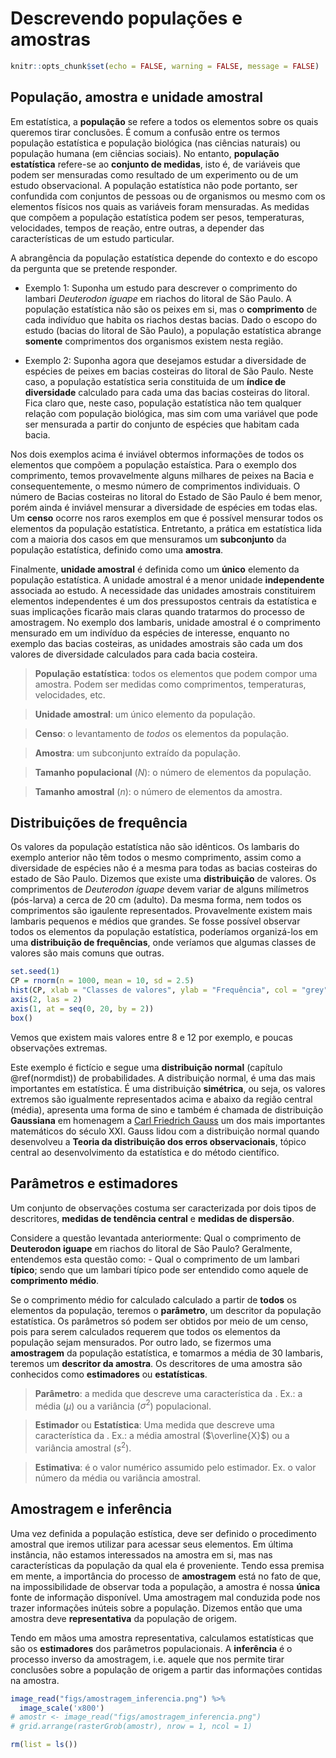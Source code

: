 # Descrevendo populações e amostras  {#popamostra}

```r
knitr::opts_chunk$set(echo = FALSE, warning = FALSE, message = FALSE)
```

## População, amostra e unidade amostral

Em estatística, a **população** se refere a todos os elementos sobre os quais queremos tirar conclusões. É comum a confusão entre os termos população estatística e população biológica (nas ciências naturais) ou população humana (em ciências sociais). No entanto, **população estatística** refere-se ao **conjunto de medidas**, isto é, de variáveis que podem ser mensuradas como resultado de um experimento ou de um estudo observacional. A população estatística  não pode portanto, ser confundida com conjuntos de pessoas ou de organismos ou mesmo com os elementos físicos nos quais as variáveis foram mensuradas. As medidas que compõem a população estatística podem ser pesos, temperaturas, velocidades, tempos de reação, entre outras, a depender das características de um estudo particular. 

A abrangência da população estatística depende do contexto e do escopo da pergunta que se pretende responder. 

+ Exemplo 1: Suponha um estudo para descrever o comprimento do lambari *Deuterodon iguape* em riachos do litoral de São Paulo. A população estatística não são os peixes em si, mas o **comprimento** de cada indivíduo que habita os riachos destas bacias. Dado o escopo do estudo (bacias do litoral de São Paulo), a população estatística abrange **somente** comprimentos dos organismos existem nesta região. 

+ Exemplo 2: Suponha agora que desejamos estudar a diversidade de espécies de peixes em bacias costeiras do litoral de São Paulo. Neste caso, a população estatística seria constituida de um **índice de diversidade** calculado para cada uma das bacias costeiras do litoral. Fica claro que, neste caso, população estatística não tem qualquer relação com população biológica, mas sim com uma variável que pode ser mensurada a partir do conjunto de espécies que habitam cada bacia.

Nos dois exemplos acima é inviável obtermos informações de todos os elementos que compõem a população estaística. Para o exemplo dos comprimento, temos provavelmente alguns milhares de peixes na Bacia e consequentemente, o mesmo número de comprimentos individuais. O número de Bacias costeiras no litoral do Estado de São Paulo é bem menor, porém ainda é inviável mensurar a diversidade de espécies em todas elas. Um **censo** ocorre nos raros exemplos em que é possível mensurar todos os elementos da população estatística. Entretanto, a prática em estatística lida com a maioria dos casos em que mensuramos um **subconjunto** da população estatística, definido como uma **amostra**. 

Finalmente, **unidade amostral** é definida como um **único** elemento da população estatística. A unidade amostral é a menor unidade **independente** associada ao estudo. A necessidade das unidades amostrais constituirem elementos independentes é um dos pressupostos centrais da estatística e suas implicações ficarão mais claras quando tratarmos do processo de amostragem. No exemplo dos lambaris, unidade amostral é o comprimento mensurado em um indivíduo da espécies de interesse, enquanto no exemplo das bacias costeiras, as unidades amostrais são cada um dos valores de diversidade calculados para cada bacia costeira.


> **População estatística**: todos os elementos que podem compor uma amostra. Podem ser medidas como comprimentos, temperaturas, velocidades, etc.

> **Unidade amostral**: um único elemento da população.
      
> **Censo**: o levantamento de *todos* os elementos da população.

> **Amostra**: um subconjunto extraído da população.
      
> **Tamanho populacional** (*N*): o número de elementos da população.
      
> **Tamanho amostral** (*n*): o número de elementos da amostra.

## Distribuições de frequência

Os valores da população estatística não são idênticos. Os lambaris do exemplo anterior não têm todos o mesmo comprimento, assim como a diversidade de espécies não é a mesma para todas as bacias costeiras do estado de São Paulo. Dizemos que existe uma **distribuição** de valores. Os comprimentos de *Deuterodon iguape* devem variar de alguns milímetros (pós-larva) a cerca de 20 cm (adulto). Da mesma forma, nem todos os comprimentos são igaulente representados. Provavelmente existem mais lambaris pequenos e médios que grandes. Se fosse possível observar todos os elementos da população estatística, poderíamos organizá-los em uma **distribuição de frequências**, onde veríamos que algumas classes de valores são mais comuns que outras. 


```r
set.seed(1)
CP = rnorm(n = 1000, mean = 10, sd = 2.5)
hist(CP, xlab = "Classes de valores", ylab = "Frequência", col = "grey", main = "", xlim = c(0, 21), axes = F)
axis(2, las = 2)
axis(1, at = seq(0, 20, by = 2))
box()
```

Vemos que existem mais valores entre 8 e 12 por exemplo, e poucas observações extremas.

Este exemplo é fictício e segue  uma **distribuição normal** (capítulo \@ref(normdist)) de probabilidades. A distribuição normal, é uma das mais importantes em estatística. É uma distribuição **simétrica**, ou seja, os valores extremos são igualmente representados acima e abaixo da região central (média), apresenta uma forma de sino e também é chamada de distribuição **Gaussiana** em homenagem a [Carl Friedrich Gauss](https://en.wikipedia.org/wiki/Carl_Friedrich_Gauss) um dos mais importantes matemáticos do século XXI. Gauss lidou com a distribuição normal quando desenvolveu a **Teoria da distribuição dos erros observacionais**, tópico central ao desenvolvimento da estatística e do método científico.

## Parâmetros e estimadores

Um conjunto de observações costuma ser caracterizada por dois tipos de descritores, **medidas de tendência central** e **medidas de dispersão**.

Considere a questão levantada anteriormente: Qual o comprimento de **Deuterodon iguape** em riachos do litoral de São Paulo? Geralmente, entendemos esta questão como: - Qual o comprimento de um lambari **típico**; sendo que um lambari típico pode ser entendido como aquele de **comprimento médio**.

Se o comprimento médio for calculado calculado a partir de **todos** os elementos da população, teremos o **parâmetro**, um descritor da população estatística. Os parâmetros só podem ser obtidos por meio de um censo, pois para serem calculados requerem que todos os elementos da população sejam mensurados. Por outro lado, se fizermos uma **amostragem** da população estatística, e tomarmos a média de 30 lambaris, teremos um **descritor da amostra**. Os descritores de uma amostra são conhecidos como **estimadores** ou **estatísticas**.

> **Parâmetro**: a medida que descreve uma característica da \textit{população}. Ex.: a média ($\mu$) ou a variância ($\sigma^2$) populacional.

> **Estimador** ou **Estatística**: Uma medida que descreve uma característica da \textit{amostra}. Ex.: a média amostral ($\overline{X}$) ou a variância amostral ($s^2$).

> **Estimativa**: é o valor numérico assumido pelo estimador. Ex. o valor número da média ou variância amostral.

## Amostragem e inferência

Uma vez definida a população estística, deve ser definido o procedimento amostral que iremos utilizar para acessar seus elementos. Em última instância, não estamos interessados na amostra em si, mas nas características da população da qual ela é proveniente. Tendo essa premisa em mente, a importância do processo de **amostragem** está no fato de que, na impossibilidade de observar toda a população, a amostra é nossa **única** fonte de informação disponível. Uma amostragem mal conduzida pode nos trazer informações inúteis sobre a população. Dizemos então que uma amostra deve **representativa** da população de origem. 

Tendo em mãos uma amostra representativa, calculamos estatísticas que são os **estimadores** dos parâmetros populacionais. A **inferência** é o processo inverso da amostragem, i.e. aquele que nos permite tirar conclusões sobre a população de origem a partir das informações contidas na amostra. 


```r
image_read("figs/amostragem_inferencia.png") %>% 
  image_scale('x800')
# amostr <- image_read("figs/amostragem_inferencia.png")
# grid.arrange(rasterGrob(amostr), nrow = 1, ncol = 1)
```


```r
rm(list = ls())
```
